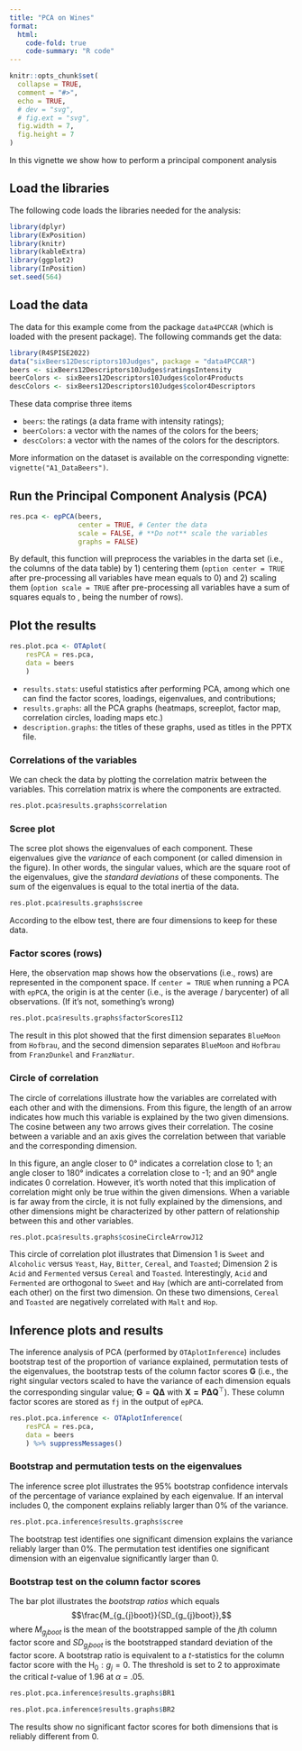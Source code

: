 ```yaml
---
title: "PCA on Wines"
format:
  html:
    code-fold: true
    code-summary: "R code"
---
```


```r
knitr::opts_chunk$set(
  collapse = TRUE,
  comment = "#>",
  echo = TRUE, 
  # dev = "svg",
  # fig.ext = "svg", 
  fig.width = 7, 
  fig.height = 7
)
```

In this vignette we show how to perform a principal component analysis

## Load the libraries

The following code loads the libraries needed for the analysis:

```r
library(dplyr)
library(ExPosition)
library(knitr)
library(kableExtra)
library(ggplot2)
library(InPosition)
set.seed(564)
```

## Load the data

The data for this example come from the package `data4PCCAR` (which is loaded with the present package). The following commands get the data:

```r

library(R4SPISE2022)
data("sixBeers12Descriptors10Judges", package = "data4PCCAR")
beers <- sixBeers12Descriptors10Judges$ratingsIntensity
beerColors <- sixBeers12Descriptors10Judges$color4Products
descColors <- sixBeers12Descriptors10Judges$color4Descriptors
```

These data comprise three items

-   `beers`: the ratings (a data frame with intensity ratings);
-   `beerColors`: a vector with the names of the colors for the beers;
-   `descColors`: a vector with the names of the colors for the descriptors.

More information on the dataset is available on the corresponding vignette: `vignette("A1_DataBeers")`.

## Run the Principal Component Analysis (PCA)

```r
res.pca <- epPCA(beers, 
                 center = TRUE, # Center the data
                 scale = FALSE, # **Do not** scale the variables
                 graphs = FALSE) 
```

By default, this function will preprocess the variables in the darta set (i.e., the columns of the data table) by 1) centering them (`option center = TRUE` after pre-processing all variables have mean equals to 0) and 2) scaling them (`option scale = TRUE` after pre-processing all variables have a sum of squares equals to \eqn{N - 1}, \eqn{N} being the number of rows).

## Plot the results

```r
res.plot.pca <- OTAplot(
    resPCA = res.pca,
    data = beers
    )
```

-   `results.stats`: useful statistics after performing PCA, among which one can find the factor scores, loadings, eigenvalues, and contributions;
-   `results.graphs`: all the PCA graphs (heatmaps, screeplot, factor map, correlation circles, loading maps etc.)
-   `description.graphs`: the titles of these graphs, used as titles in the PPTX file.

### Correlations of the variables

We can check the data by plotting the correlation matrix between the variables. This correlation matrix is where the components are extracted.

```r
res.plot.pca$results.graphs$correlation
```

### Scree plot

The scree plot shows the eigenvalues of each component. These eigenvalues give the *variance* of each component (or called dimension in the figure). In other words, the singular values, which are the square root of the eigenvalues, give the *standard deviations* of these components. The sum of the eigenvalues is equal to the total inertia of the data.

```r
res.plot.pca$results.graphs$scree
```

According to the elbow test, there are four dimensions to keep for these data.

### Factor scores (rows)

Here, the observation map shows how the observations (i.e., rows) are represented in the component space. If `center = TRUE` when running a PCA with `epPCA`, the origin is at the center (i.e., is the average / barycenter) of all observations. (If it's not, something's wrong)

```r
res.plot.pca$results.graphs$factorScoresI12
```

The result in this plot showed that the first dimension separates `BlueMoon` from `Hofbrau`, and the second dimension separates `BlueMoon` and `Hofbrau` from `FranzDunkel` and `FranzNatur`.

### Circle of correlation

The circle of correlations illustrate how the variables are correlated with each other and with the dimensions. From this figure, the length of an arrow indicates how much this variable is explained by the two given dimensions. The cosine between any two arrows gives their correlation. The cosine between a variable and an axis gives the correlation between that variable and the corresponding dimension.

In this figure, an angle closer to 0° indicates a correlation close to 1; an angle closer to 180° indicates a correlation close to -1; and an 90° angle indicates 0 correlation. However, it's worth noted that this implication of correlation might only be true within the given dimensions. When a variable is far away from the circle, it is not fully explained by the dimensions, and other dimensions might be characterized by other pattern of relationship between this and other variables.

```r
res.plot.pca$results.graphs$cosineCircleArrowJ12
```

This circle of correlation plot illustrates that Dimension 1 is `Sweet` and `Alcoholic` versus `Yeast`, `Hay`, `Bitter`, `Cereal`, and `Toasted`; Dimension 2 is `Acid` and `Fermented` versus `Cereal` and `Toasted`. Interestingly, `Acid` and `Fermented` are orthogonal to `Sweet` and `Hay` (which are anti-correlated from each other) on the first two dimension. On these two dimensions, `Cereal` and `Toasted` are negatively correlated with `Malt` and `Hop`.

## Inference plots and results

The inference analysis of PCA (performed by `OTAplotInference`) includes bootstrap test of the proportion of variance explained, permutation tests of the eigenvalues, the bootstrap tests of the column factor scores $\mathbf{G}$ (i.e., the right singular vectors scaled to have the variance of each dimension equals the corresponding singular value; $\mathbf{G} = \mathbf{Q}\boldsymbol{\Delta}$ with $\mathbf{X = P}\boldsymbol{\Delta}\mathbf{Q}^\top$). These column factor scores are stored as `fj` in the output of `epPCA`.

```r
res.plot.pca.inference <- OTAplotInference(
    resPCA = res.pca,
    data = beers
    ) %>% suppressMessages()
```

### Bootstrap and permutation tests on the eigenvalues

The inference scree plot illustrates the 95% bootstrap confidence intervals of the percentage of variance explained by each eigenvalue. If an interval includes 0, the component explains reliably larger than 0% of the variance.

```r
res.plot.pca.inference$results.graphs$scree
```

The bootstrap test identifies one significant dimension explains the variance reliably larger than 0%. The permutation test identifies one significant dimension with an eigenvalue significantly larger than 0.

### Bootstrap test on the column factor scores

The bar plot illustrates the *bootstrap ratios* which equals $$\frac{M_{g_{j}boot}}{SD_{g_{j}boot}},$$ where $M_{g_{j}boot}$ is the mean of the bootstrapped sample of the *j*th column factor score and $SD_{g_{j}boot}$ is the bootstrapped standard deviation of the factor score. A bootstrap ratio is equivalent to a *t*-statistics for the column factor score with the $\mathrm{H}_0: g_j = 0$. The threshold is set to 2 to approximate the critical *t*-value of 1.96 at $\alpha$ = .05.

```r
res.plot.pca.inference$results.graphs$BR1
```

```r
res.plot.pca.inference$results.graphs$BR2
```

The results show no significant factor scores for both dimensions that is reliably different from 0.
